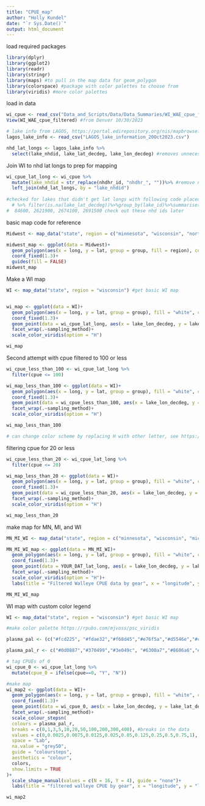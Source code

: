 ```yaml
---
title: "CPUE_map"
author: "Holly Kundel"
date: "`r Sys.Date()`"
output: html_document
---
```

load required packages
```r
library(dplyr)
library(ggplot2)
library(readr)
library(stringr)
library(maps) #to pull in the map data for geom_polygon
library(colorspace) #package with color palettes to choose from
library(viridis) #more color palettes
```

load in data
```r
wi_cpue <- read_csv("Data_and_Scripts/Data/Data_Summaries/WI_WAE_cpue_filtered.csv")
View(WI_WAE_cpue_filtered) #from Denver 10/30/2023

# lake info from LAGOS, https://portal.edirepository.org/nis/mapbrowse?packageid=edi.854.1 (want 'lake_information' file)
lagos_lake_info <- read_csv("LAGOS_lake_information_20Oct2023.csv")

nhd_lat_longs <- lagos_lake_info %>%
  select(lake_nhdid, lake_lat_decdeg, lake_lon_decdeg) #removes unnecessary columns
```

Join WI to nhd lat longs to prep for mapping
```r
wi_cpue_lat_long <- wi_cpue %>%
  mutate(lake_nhdid = str_replace(nhdhr_id, "nhdhr_", ""))%>% #remove nhdhr_ prefix from id
  left_join(nhd_lat_longs, by = "lake_nhdid")
  
#checked for lakes that didn't get lat longs with following code placed after the left join above 
  # %>% filter(is.na(lake_lat_decdeg))%>%group_by(lake_id)%>%summarise(total = n())
#  84600, 2621900, 2674100, 2691500 check out these nhd ids later
```

basic map code for reference
```r
Midwest <- map_data("state", region = c("minnesota", "wisconsin", "north dakota", "south dakota", "iowa", "illinois", "indiana", "michigan"))

midwest_map <- ggplot(data = Midwest)+
  geom_polygon(aes(x = long, y = lat, group = group, fill = region), color = "white")+
  coord_fixed(1.3)+
  guides(fill = FALSE)
midwest_map
```


Make a WI map
```r
WI <- map_data("state", region = "wisconsin") #get basic WI map


wi_map <- ggplot(data = WI)+
  geom_polygon(aes(x = long, y = lat, group = group), fill = "white", color = "black")+
  coord_fixed(1.3)+
  geom_point(data = wi_cpue_lat_long, aes(x = lake_lon_decdeg, y = lake_lat_decdeg, color = cpue), alpha = .25)+
  facet_wrap(.~sampling_method)+
  scale_color_viridis(option = "H")

wi_map
```
Second attempt with cpue filtered to 100 or less
```r
wi_cpue_less_than_100 <- wi_cpue_lat_long %>%
  filter(cpue <= 100)

wi_map_less_than_100 <- ggplot(data = WI)+
  geom_polygon(aes(x = long, y = lat, group = group), fill = "white", color = "black")+
  coord_fixed(1.3)+
  geom_point(data = wi_cpue_less_than_100, aes(x = lake_lon_decdeg, y = lake_lat_decdeg, color = cpue), alpha = .5)+
  facet_wrap(.~sampling_method)+
  scale_color_viridis(option = "H")

wi_map_less_than_100

# can change color scheme by replacing H with other letter, see https://sjmgarnier.github.io/viridis/reference/scale_viridis.html
```
filtering cpue for 20 or less
```r
wi_cpue_less_than_20 <- wi_cpue_lat_long %>%
  filter(cpue <= 20)

wi_map_less_than_20 <- ggplot(data = WI)+
  geom_polygon(aes(x = long, y = lat, group = group), fill = "white", color = "black")+
  coord_fixed(1.3)+
  geom_point(data = wi_cpue_less_than_20, aes(x = lake_lon_decdeg, y = lake_lat_decdeg, color = cpue), alpha = .5)+
  facet_wrap(.~sampling_method)+
  scale_color_viridis(option = "H")

wi_map_less_than_20
```

make map for MN, MI, and WI
```r
MN_MI_WI <- map_data("state", region = c("minnesota", "wisconsin", "michigan"))

MN_MI_WI_map <- ggplot(data = MN_MI_WI)+
  geom_polygon(aes(x = long, y = lat, group = group), fill = "white", color = "black")+
  coord_fixed(1.3)+
  geom_point(data = YOUR_DAT_lat_long, aes(x = lake_lon_decdeg, y = lake_lat_decdeg, color = cpue), alpha = .5)+ #can repeat this line for each state if needed
  facet_wrap(.~sampling_method)+
  scale_color_viridis(option = "H")+
  labs(title = "Filtered Walleye CPUE data by gear", x = "longitude", y = "latitude")

MN_MI_WI_map
```

WI map with custom color legend
```r
WI <- map_data("state", region = "wisconsin") #get basic WI map

#make color palette https://rpubs.com/mjvoss/psc_viridis

plasma_pal <- (c("#fcd225", "#fdae32","#f68d45","#e76f5a","#d5546e","#c03a83", "#a62098", "#8606a6", "#6300a7", "#3e049c", "#370499","#0d0887"))

plasma_pal_r <- c("#0d0887","#370499","#3e049c", "#6300a7","#8606a6","#a62098","#c03a83","#d5546e","#e76f5a","#f68d45", "#fdae32", "#fcd225")

# tag CPUEs of 0
wi_cpue_0 <- wi_cpue_lat_long %>%
  mutate(cpue_0 = ifelse(cpue==0, "Y", "N"))

#make map
wi_map2 <- ggplot(data = WI)+
  geom_polygon(aes(x = long, y = lat, group = group), fill = "white", color = "black")+
  coord_fixed(1.3)+
  geom_point(data = wi_cpue_0, aes(x = lake_lon_decdeg, y = lake_lat_decdeg, color = cpue, shape =cpue_0), alpha = .1)+
  facet_wrap(.~sampling_method)+
  scale_colour_stepsn(
  colours = plasma_pal_r,
  breaks = c(0,1,3,5,10,20,50,100,200,300,400), #breaks in the data
  values = c(0,0.0025,0.0075,0.0125,0.025,0.05,0.125,0.25,0.5,0.75,1), #position from 0 to 1
  space = "Lab",
  na.value = "grey50",
  guide = "coloursteps",
  aesthetics = "colour",
  colors,
  show.limits = TRUE
)+
  scale_shape_manual(values = c(N = 16, Y = 4), guide = "none")+
  labs(title = "filtered walleye CPUE by gear", x = "longitude", y = "latitude")

wi_map2

```

